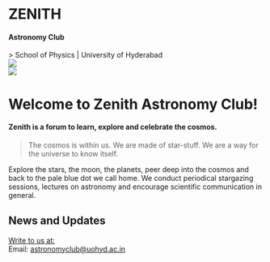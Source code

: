 
<h1 className='text-6xl font-extrabold'>ZENITH</h1>
<h4 className='text-xl font-extralight'>Astronomy Club</h4>
> School of Physics | University of Hyderabad 


<Slider />

<div className="flex flex-col md:flex-row justify-center items-center">
    <div className='items-center'>
        <Image src="/img/zenith_logo.jpg" width={250} height={200} className='p-4 rounded-full'/>
    </div>
    <div >
        <Image src="/img/uoh.jpg" width={200} height={200} className='p-4 rounded-full'/>
    </div>
</div>

# Welcome to Zenith Astronomy Club! 
#### Zenith is a forum to learn, explore and celebrate the cosmos.
> The cosmos is within us. We are made of star-stuff. We are a way for the universe to know itself.

Explore the stars, the moon, the planets, peer deep into the cosmos and back to the pale blue dot we call home.
We conduct periodical stargazing sessions, lectures on astronomy and encourage scientific communication in general. 

## News and Updates


<ins>Write to us at:</ins> \
Email: [astronomyclub@uohyd.ac.in](mailto:astronomyclub@uohyd.ac.in)


